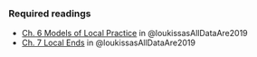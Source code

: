 ### Required readings

-   [Ch. 6 Models of Local Practice](https://direct.mit.edu/books/oa-monograph/4323/chapter/181053/MODELS-OF-LOCAL-PRACTICE) in @loukissasAllDataAre2019
-   [Ch. 7 Local Ends](https://direct.mit.edu/books/oa-monograph/4323/chapter/181054/LOCAL-ENDS) in @loukissasAllDataAre2019
